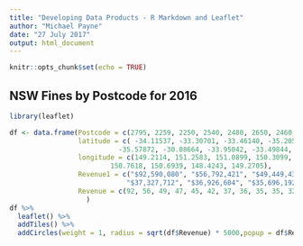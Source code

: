 ---
title: "Developing Data Products - R Markdown and Leaflet"
author: "Michael Payne"
date: "27 July 2017"
output: html_document
---

```{r setup, include=FALSE}
knitr::opts_chunk$set(echo = TRUE)
```


## NSW Fines by Postcode for 2016
 
 
```{r pressure, echo=FALSE, comment=FALSE, warning=FALSE,message=FALSE}
library(leaflet)

df <- data.frame(Postcode = c(2795, 2259, 2250, 2540, 2480, 2650, 2460, 2170, 2800, 2560, 2756, 2830, 2850),
                 latitude = c( -34.11537, -33.30701, -33.46140, -35.20558, -28.98982,
                           -35.57872, -30.08664, -33.95042, -33.49844, -34.26188, -33.66770, -32.54335, -33.03380),
                 longitude = c(149.2114, 151.2583, 151.0899, 150.3099, 153.0377, 146.9630, 152.3771, 150.8721, 143.0155,
                         150.7618, 150.6939, 148.4243, 149.2705),
                 Revenue1 = c("$92,590,080", "$56,792,421", "$49,449,430", "$47,648,898", "$45,231,764", "$42,717,510",
                             "$37,327,712", "$36,926,604", "$35,696,192","$35,168,525","$32,693,528","$32,633,499","$30,852,899"),
                 Revenue = c(92, 56, 49, 47, 45, 42, 37, 36, 35, 35, 32, 32, 30)
                   )
df %>%
  leaflet() %>%
  addTiles() %>%
  addCircles(weight = 1, radius = sqrt(df$Revenue) * 5000,popup = df$Revenue1) 
```





